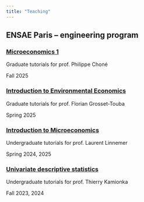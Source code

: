 ```yaml
---
title: "Teaching"
---
```


## ENSAE Paris -- engineering program

### [Microeconomics 1](https://www.ensae.fr/en/courses/5842-microeconomie-1)

Graduate tutorials for prof. Philippe Choné

Fall 2025

### [Introduction to Environmental Economics](https://www.ensae.fr/en/courses/5220)

Graduate tutorials for prof. Florian Grosset-Touba

Spring 2025

### [Introduction to Microeconomics](https://www.ensae.fr/en/courses/1)

Undergraduate tutorials for prof. Laurent Linnemer

Spring 2024, 2025


### [Univariate descriptive statistics](https://www.ensae.fr/en/courses/116)

Undergraduate tutorials for prof. Thierry Kamionka

Fall 2023, 2024